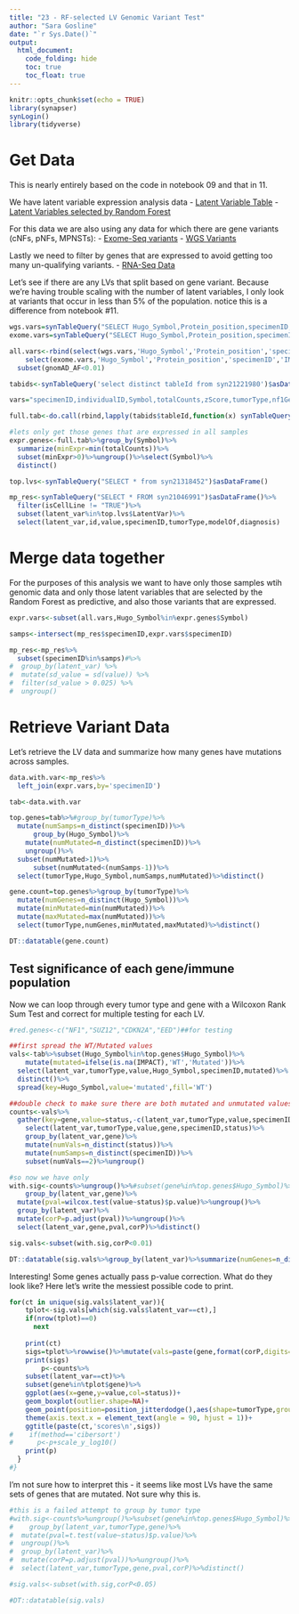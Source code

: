 ```yaml
---
title: "23 - RF-selected LV Genomic Variant Test"
author: "Sara Gosline"
date: "`r Sys.Date()`"
output:
  html_document:
    code_folding: hide
    toc: true
    toc_float: true
---
```



```r
knitr::opts_chunk$set(echo = TRUE)
library(synapser)
synLogin()
library(tidyverse)
```

# Get Data

This is nearly entirely based on the code in notebook 09 and that in 11. 

We have latent variable expression analysis data
- [Latent Variable Table](https://www.synapse.org/#!Synapse:syn21046991/tables/)
- [Latent Variables selected by Random Forest](https://www.synapse.org/#!Synapse:syn21318452/tables/)

For this data we are also using any data for which there are gene variants (cNFs, pNFs, MPNSTs):
- [Exome-Seq variants](https://www.synapse.org/#!Synapse:syn20554939/tables/)
- [WGS Variants](https://www.synapse.org/#!Synapse:syn20551862/tables/) 
 
Lastly we need to filter by genes that are expressed to avoid getting too many un-qualifying variants.
- [RNA-Seq Data](https://www.synapse.org/#!Synapse:syn21221980/tables/)
 
Let's see if there are any LVs that split based on gene variant. Because we're having trouble scaling with the number of latent variables, I only look at variants that occur in less than 5% of the population. notice this is a difference from notebook #11.

```r
wgs.vars=synTableQuery("SELECT Hugo_Symbol,Protein_position,specimenID,IMPACT,FILTER,ExAC_AF,gnomAD_AF FROM syn20551862")$asDataFrame()
exome.vars=synTableQuery("SELECT Hugo_Symbol,Protein_position,specimenID,IMPACT,FILTER,ExAC_AF,gnomAD_AF FROM syn20554939")$asDataFrame()

all.vars<-rbind(select(wgs.vars,'Hugo_Symbol','Protein_position','specimenID','IMPACT','gnomAD_AF'),
    select(exome.vars,'Hugo_Symbol','Protein_position','specimenID','IMPACT','gnomAD_AF'))%>%
  subset(gnomAD_AF<0.01)

tabids<-synTableQuery('select distinct tableId from syn21221980')$asDataFrame()

vars="specimenID,individualID,Symbol,totalCounts,zScore,tumorType,nf1Genotype,sex"

full.tab<-do.call(rbind,lapply(tabids$tableId,function(x) synTableQuery(paste('select',vars,'from',x))$asDataFrame()))

#lets only get those genes that are expressed in all samples
expr.genes<-full.tab%>%group_by(Symbol)%>%
  summarize(minExpr=min(totalCounts))%>%
  subset(minExpr>0)%>%ungroup()%>%select(Symbol)%>%
  distinct()

top.lvs<-synTableQuery("SELECT * from syn21318452")$asDataFrame()

mp_res<-synTableQuery("SELECT * FROM syn21046991")$asDataFrame()%>%
  filter(isCellLine != "TRUE")%>%
  subset(latent_var%in%top.lvs$LatentVar)%>%
  select(latent_var,id,value,specimenID,tumorType,modelOf,diagnosis)

```

# Merge data together
For the purposes of this analysis we want to have only those samples wtih genomic data and only those latent variables that are selected by the Random Forest as predictive, and also those variants that are expressed.

```r

expr.vars<-subset(all.vars,Hugo_Symbol%in%expr.genes$Symbol)

samps<-intersect(mp_res$specimenID,expr.vars$specimenID)

mp_res<-mp_res%>%
  subset(specimenID%in%samps)#%>%
#  group_by(latent_var) %>%
#  mutate(sd_value = sd(value)) %>%
#  filter(sd_value > 0.025) %>%
#  ungroup()

```


# Retrieve Variant Data

Let's retrieve the LV data and summarize how many genes have mutations across samples.

```r
data.with.var<-mp_res%>%
  left_join(expr.vars,by='specimenID')

tab<-data.with.var

top.genes=tab%>%#group_by(tumorType)%>%
  mutate(numSamps=n_distinct(specimenID))%>%
      group_by(Hugo_Symbol)%>%
    mutate(numMutated=n_distinct(specimenID))%>%
    ungroup()%>%
  subset(numMutated>1)%>%
      subset(numMutated<(numSamps-1))%>%
  select(tumorType,Hugo_Symbol,numSamps,numMutated)%>%distinct()

gene.count=top.genes%>%group_by(tumorType)%>%
  mutate(numGenes=n_distinct(Hugo_Symbol))%>%
  mutate(minMutated=min(numMutated))%>%
  mutate(maxMutated=max(numMutated))%>%
  select(tumorType,numGenes,minMutated,maxMutated)%>%distinct()

DT::datatable(gene.count)

```
## Test significance of each gene/immune population

Now we can loop through every tumor type and gene with a Wilcoxon Rank Sum Test and correct for multiple testing for each LV.

```r
#red.genes<-c("NF1","SUZ12","CDKN2A","EED")##for testing

##first spread the WT/Mutated values
vals<-tab%>%subset(Hugo_Symbol%in%top.genes$Hugo_Symbol)%>%
    mutate(mutated=ifelse(is.na(IMPACT),'WT','Mutated'))%>%
  select(latent_var,tumorType,value,Hugo_Symbol,specimenID,mutated)%>%
  distinct()%>%
  spread(key=Hugo_Symbol,value='mutated',fill='WT')

##double check to make sure there are both mutated and unmutated values
counts<-vals%>%
  gather(key=gene,value=status,-c(latent_var,tumorType,value,specimenID))%>% 
    select(latent_var,tumorType,value,gene,specimenID,status)%>%
    group_by(latent_var,gene)%>%
    mutate(numVals=n_distinct(status))%>%
    mutate(numSamps=n_distinct(specimenID))%>%
    subset(numVals==2)%>%ungroup()

#so now we have only 
with.sig<-counts%>%ungroup()%>%#subset(gene%in%top.genes$Hugo_Symbol)%>%
    group_by(latent_var,gene)%>%
  mutate(pval=wilcox.test(value~status)$p.value)%>%ungroup()%>%
  group_by(latent_var)%>%
  mutate(corP=p.adjust(pval))%>%ungroup()%>%
  select(latent_var,gene,pval,corP)%>%distinct()

sig.vals<-subset(with.sig,corP<0.01)

DT::datatable(sig.vals%>%group_by(latent_var)%>%summarize(numGenes=n_distinct(gene)))

```

Interesting! Some genes actually pass p-value correction. What do they look like? Here let's write the messiest possible code to print.

```r

for(ct in unique(sig.vals$latent_var)){
    tplot<-sig.vals[which(sig.vals$latent_var==ct),]
    if(nrow(tplot)==0)
      next
    
    print(ct)
    sigs=tplot%>%rowwise()%>%mutate(vals=paste(gene,format(corP,digits=3),sep=':'))%>%select(vals)%>%unlist()%>%paste(collapse=',')
    print(sigs)
        p<-counts%>%
    subset(latent_var==ct)%>%
    subset(gene%in%tplot$gene)%>%
    ggplot(aes(x=gene,y=value,col=status))+
    geom_boxplot(outlier.shape=NA)+
    geom_point(position=position_jitterdodge(),aes(shape=tumorType,group=status))+
    theme(axis.text.x = element_text(angle = 90, hjust = 1))+
    ggtitle(paste(ct,'scores\n',sigs))
#    if(method=='cibersort')
#      p<-p+scale_y_log10()
    print(p)
  }
#}


```


I'm not sure how to interpret this - it seems like most LVs have the same sets of genes that are mutated. Not sure why this is.


```r

#this is a failed attempt to group by tumor type
#with.sig<-counts%>%ungroup()%>%subset(gene%in%top.genes$Hugo_Symbol)%>%
#    group_by(latent_var,tumorType,gene)%>%
#  mutate(pval=t.test(value~status)$p.value)%>%
#  ungroup()%>%
#  group_by(latent_var)%>%
#  mutate(corP=p.adjust(pval))%>%ungroup()%>%
#  select(latent_var,tumorType,gene,pval,corP)%>%distinct()

#sig.vals<-subset(with.sig,corP<0.05)

#DT::datatable(sig.vals)
```
